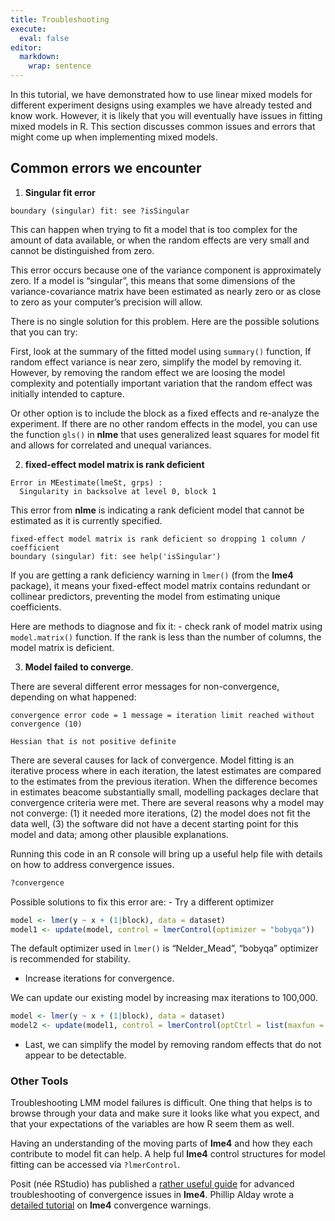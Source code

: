 ```yaml
---
title: Troubleshooting
execute: 
  eval: false
editor: 
  markdown: 
    wrap: sentence
---
```


In this tutorial, we have demonstrated how to use linear mixed models for different experiment designs using examples we have already tested and know work. However, it is likely that you will eventually have issues in fitting mixed models in R. This section discusses common issues and errors that might come up when implementing mixed models.

## Common errors we encounter

1. **Singular fit error** 


```boundary (singular) fit: see ?isSingular```

This can happen when trying to fit a model that is too complex for the amount of data available, or when the random effects are very small and cannot be distinguished from zero.

This error occurs because one of the variance component is approximately zero. If a model is "singular", this means that some dimensions of the variance-covariance matrix have been estimated as nearly zero or as close to zero as your computer's precision will allow. 

There is no single solution for this problem. Here are the possible solutions that you can try:

First, look at the summary of the fitted model using `summary()` function, If random effect variance is near zero, simplify the model by removing it. However, by removing the random effect we are loosing the model complexity and potentially important variation that the random effect was initially intended to capture.

Or other option is to include the block as a fixed effects and re-analyze the experiment. If there are no other random effects in the model, you can use the function `gls()` in **nlme** that uses generalized least squares for model fit and allows for correlated and unequal variances. 

2. **fixed-effect model matrix is rank deficient**

```
Error in MEestimate(lmeSt, grps) :
  Singularity in backsolve at level 0, block 1
```

This error from **nlme** is indicating a rank deficient model that cannot be estimated as it is currently specified.

``` 
fixed-effect model matrix is rank deficient so dropping 1 column / coefficient
boundary (singular) fit: see help('isSingular')
```

If you are getting a rank deficiency warning in `lmer()` (from the **lme4** package), it means your fixed-effect model matrix contains redundant or collinear predictors, preventing the model from estimating unique coefficients.

Here are methods to diagnose and fix it:
- check rank of model matrix using `model.matrix()` function. If the rank is less than the number of columns, the model matrix is deficient.


3.  **Model failed to converge**. 

There are several different error messages for non-convergence, depending on what happened:

```convergence error code = 1 message = iteration limit reached without convergence (10)```


```Hessian that is not positive definite```

There are several causes for lack of convergence. Model fitting is an iterative process where in each iteration, the latest estimates are compared to the estimates from the previous iteration. When the difference becomes in estimates beacome substantially small, modelling packages declare that convergence criteria were met. There are several reasons why a model may not converge: (1) it needed more iterations, (2) the model does not fit the data well, (3) the software did not have a decent starting point for this model and data; among other plausible explanations.

Running this code in an R console will bring up a useful help file with details on how to address convergence issues.

```r
?convergence
```

Possible solutions to fix this error are:
- Try a different optimizer
```r
model <- lmer(y ~ x + (1|block), data = dataset)
model1 <- update(model, control = lmerControl(optimizer = "bobyqa"))
```

The default optimizer used in `lmer()` is "Nelder_Mead", "bobyqa" optimizer is recommended for stability. 

- Increase iterations for convergence.

We can update our existing model by increasing max iterations to 100,000. 
```r
model <- lmer(y ~ x + (1|block), data = dataset)
model2 <- update(model1, control = lmerControl(optCtrl = list(maxfun = 100000)))

```

- Last, we can simplify the model by removing random effects that do not appear to be detectable.


### Other Tools

Troubleshooting LMM model failures is difficult. One thing that helps is to browse through your data and make sure it looks like what you expect, and that your expectations of the variables are how R seem them as well. 



Having an understanding of the moving parts of **lme4** and how they each contribute to model fit can help. A help ful **lme4** control structures for model fitting can be accessed via `
?lmerControl`. 

Posit (née RStudio) has published a [rather useful guide](https://rstudio-pubs-static.s3.amazonaws.com/33653_57fc7b8e5d484c909b615d8633c01d51.html){.external target="_blank"} for advanced troubleshooting of convergence issues in **lme4**. Phillip Alday wrote a [detailed tutorial](https://rpubs.com/palday/lme4-singular-convergence){.external target="_blank"} on **lme4** convergence warnings. 

